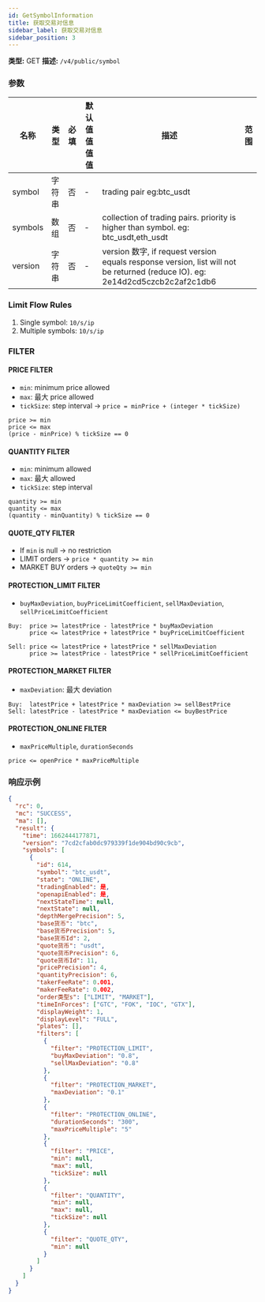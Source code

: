```yaml
---
id: GetSymbolInformation
title: 获取交易对信息
sidebar_label: 获取交易对信息
sidebar_position: 3
---
```


**类型:** GET **描述:** `/v4/public/symbol`

### 参数

| 名称 | 类型 | 必填 | 默认值值值值 | 描述 | 范围 |
| --- | --- | --- | --- | --- | --- |
| symbol | 字符串 | 否 | - | trading pair eg:btc_usdt |  |
| symbols | 数组 | 否 | - | collection of trading pairs. priority is higher than symbol. eg: btc_usdt,eth_usdt |  |
| version | 字符串 | 否 | - | version 数字, if request version equals response version, list will not be returned (reduce IO). eg: 2e14d2cd5czcb2c2af2c1db6 |  |

### Limit Flow Rules

1. Single symbol: `10/s/ip`
2. Multiple symbols: `10/s/ip`

### FILTER

#### PRICE FILTER

- `min`: minimum price allowed
- `max`: 最大 price allowed
- `tickSize`: step interval → `price = minPrice + (integer * tickSize)`

```text
price >= min
price <= max
(price - minPrice) % tickSize == 0
```

#### QUANTITY FILTER

- `min`: minimum allowed
- `max`: 最大 allowed
- `tickSize`: step interval

```text
quantity >= min
quantity <= max
(quantity - minQuantity) % tickSize == 0
```

#### QUOTE_QTY FILTER

- If `min` is null → no restriction
- LIMIT orders → `price * quantity >= min`
- MARKET BUY orders → `quoteQty >= min`

#### PROTECTION_LIMIT FILTER

- `buyMaxDeviation`, `buyPriceLimitCoefficient`, `sellMaxDeviation`, `sellPriceLimitCoefficient`

```text
Buy:  price >= latestPrice - latestPrice * buyMaxDeviation
      price <= latestPrice + latestPrice * buyPriceLimitCoefficient

Sell: price <= latestPrice + latestPrice * sellMaxDeviation
      price >= latestPrice - latestPrice * sellPriceLimitCoefficient
```

#### PROTECTION_MARKET FILTER

- `maxDeviation`: 最大 deviation

```text
Buy:  latestPrice + latestPrice * maxDeviation >= sellBestPrice
Sell: latestPrice - latestPrice * maxDeviation <= buyBestPrice
```

#### PROTECTION_ONLINE FILTER

- `maxPriceMultiple`, `durationSeconds`

```text
price <= openPrice * maxPriceMultiple
```

### 响应示例

```json title="Response"
{
  "rc": 0,
  "mc": "SUCCESS",
  "ma": [],
  "result": {
    "time": 1662444177871,
    "version": "7cd2cfab0dc979339f1de904bd90c9cb",
    "symbols": [
      {
        "id": 614,
        "symbol": "btc_usdt",
        "state": "ONLINE",
        "tradingEnabled": 是,
        "openapiEnabled": 是,
        "nextStateTime": null,
        "nextState": null,
        "depthMergePrecision": 5,
        "base货币": "btc",
        "base货币Precision": 5,
        "base货币Id": 2,
        "quote货币": "usdt",
        "quote货币Precision": 6,
        "quote货币Id": 11,
        "pricePrecision": 4,
        "quantityPrecision": 6,
        "takerFeeRate": 0.001,
        "makerFeeRate": 0.002,
        "order类型s": ["LIMIT", "MARKET"],
        "timeInForces": ["GTC", "FOK", "IOC", "GTX"],
        "displayWeight": 1,
        "displayLevel": "FULL",
        "plates": [],
        "filters": [
          {
            "filter": "PROTECTION_LIMIT",
            "buyMaxDeviation": "0.8",
            "sellMaxDeviation": "0.8"
          },
          {
            "filter": "PROTECTION_MARKET",
            "maxDeviation": "0.1"
          },
          {
            "filter": "PROTECTION_ONLINE",
            "durationSeconds": "300",
            "maxPriceMultiple": "5"
          },
          {
            "filter": "PRICE",
            "min": null,
            "max": null,
            "tickSize": null
          },
          {
            "filter": "QUANTITY",
            "min": null,
            "max": null,
            "tickSize": null
          },
          {
            "filter": "QUOTE_QTY",
            "min": null
          }
        ]
      }
    ]
  }
}
```
